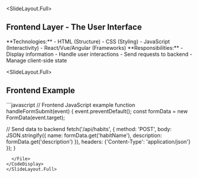 
<SlideLayout.Full>
## Frontend Layer - The User Interface

<FlexBox justifyContent="space-between" alignItems="flex-start">
  <Box width="48%">
    **Technologies:**
    - HTML (Structure)
    - CSS (Styling)
    - JavaScript (Interactivity)
    - React/Vue/Angular (Frameworks)
  </Box>
  <Box width="48%">
    **Responsibilities:**
    - Display information
    - Handle user interactions
    - Send requests to backend
    - Manage client-side state
  </Box>
</FlexBox>
</SlideLayout.Full>

<SlideLayout.Full>
## Frontend Example

<CodeDisplay>
  <File name="frontend-example.js">
```javascript
// Frontend JavaScript example
function handleFormSubmit(event) {
  event.preventDefault();
  const formData = new FormData(event.target);
  
  // Send data to backend
  fetch('/api/habits', {
    method: 'POST',
    body: JSON.stringify({
      name: formData.get('habitName'),
      description: formData.get('description')
    }),
    headers: {'Content-Type': 'application/json'}
  });
}
```
  </File>
</CodeDisplay>
</SlideLayout.Full>